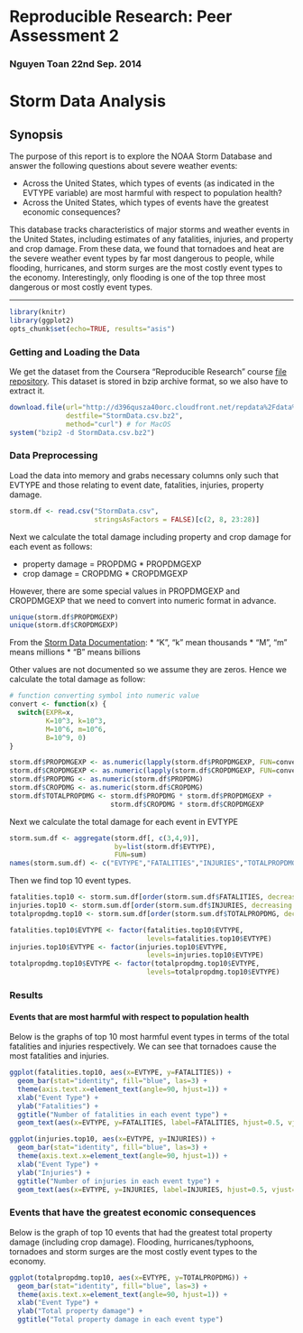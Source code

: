 Reproducible Research: Peer Assessment 2
=======================================================

### Nguyen Toan  22nd Sep. 2014

# Storm Data Analysis

## Synopsis

The purpose of this report is to explore the NOAA Storm Database and answer the following questions about severe weather events:

* Across the United States, which types of events (as indicated in the EVTYPE variable) are most harmful with respect to population health? 
* Across the United States, which types of events have the greatest economic consequences?

This database
tracks characteristics of major storms and weather events in the United States,
including estimates of any fatalities, injuries, and property and crop damage.
From these data, we found that tornadoes and heat are the severe weather
event types by far most dangerous to people, while flooding, hurricanes, and storm
surges are the most costly event types to the economy.  Interestingly, only
flooding is one of the top three most dangerous or most costly event types.

---

```r
library(knitr)
library(ggplot2)
opts_chunk$set(echo=TRUE, results="asis")
```

### Getting and Loading the Data

We get the dataset from the Coursera "Reproducible Research" course
[file repository](https://d396qusza40orc.cloudfront.net/repdata%2Fdata%2FStormData.csv.bz2).
This dataset is stored in bzip archive format, so we also have to extract it.
```r
download.file(url="http://d396qusza40orc.cloudfront.net/repdata%2Fdata%2FStormData.csv.bz2",
              destfile="StormData.csv.bz2",
              method="curl") # for MacOS
system("bzip2 -d StormData.csv.bz2")
```

### Data Preprocessing

Load the data into memory and grabs necessary columns only such that EVTYPE and those relating to event date, fatalities, injuries, property damage.
```r
storm.df <- read.csv("StormData.csv",
                     stringsAsFactors = FALSE)[c(2, 8, 23:28)]
```

Next we calculate the total damage including property and crop damage for each event as follows:

* property damage = PROPDMG * PROPDMGEXP
* crop damage = CROPDMG * CROPDMGEXP

However, there are some special values in PROPDMGEXP and CROPDMGEXP that we need to convert into numeric format in advance.

```r
unique(storm.df$PROPDMGEXP)
unique(storm.df$CROPDMGEXP)
```

From the [Storm Data Documentation](https://d396qusza40orc.cloudfront.net/repdata%2Fpeer2_doc%2Fpd01016005curr.pdf):
* "K", "k" mean thousands
* "M", "m" means millions
* "B" means billions

Other values are not documented so we assume they are zeros.
Hence we calculate the total damage as follow:

```r
# function converting symbol into numeric value
convert <- function(x) {
  switch(EXPR=x,
         K=10^3, k=10^3,
         M=10^6, m=10^6,
         B=10^9, 0)
}

storm.df$PROPDMGEXP <- as.numeric(lapply(storm.df$PROPDMGEXP, FUN=convert))
storm.df$CROPDMGEXP <- as.numeric(lapply(storm.df$CROPDMGEXP, FUN=convert))
storm.df$PROPDMG <- as.numeric(storm.df$PROPDMG)
storm.df$CROPDMG <- as.numeric(storm.df$CROPDMG)
storm.df$TOTALPROPDMG <- storm.df$PROPDMG * storm.df$PROPDMGEXP +
                         storm.df$CROPDMG * storm.df$CROPDMGEXP
```

Next we calculate the total damage for each event in EVTYPE

```r
storm.sum.df <- aggregate(storm.df[, c(3,4,9)], 
                          by=list(storm.df$EVTYPE), 
                          FUN=sum)
names(storm.sum.df) <- c("EVTYPE","FATALITIES","INJURIES","TOTALPROPDMG")
```

Then we find top 10 event types.

```r
fatalities.top10 <- storm.sum.df[order(storm.sum.df$FATALITIES, decreasing = TRUE), ][1:10, c("EVTYPE","FATALITIES")]
injuries.top10 <- storm.sum.df[order(storm.sum.df$INJURIES, decreasing = TRUE), ][1:10, c("EVTYPE","INJURIES")]
totalpropdmg.top10 <- storm.sum.df[order(storm.sum.df$TOTALPROPDMG, decreasing = TRUE), ][1:10, c("EVTYPE","TOTALPROPDMG")]

fatalities.top10$EVTYPE <- factor(fatalities.top10$EVTYPE,
                                  levels=fatalities.top10$EVTYPE)
injuries.top10$EVTYPE <- factor(injuries.top10$EVTYPE,
                                  levels=injuries.top10$EVTYPE)
totalpropdmg.top10$EVTYPE <- factor(totalpropdmg.top10$EVTYPE,
                                  levels=totalpropdmg.top10$EVTYPE)
```

### Results

#### Events that are most harmful with respect to population health

Below is the graphs of top 10 most harmful event types in terms of the total fatalities and injuries respectively.
We can see that tornadoes cause the most fatalities and injuries.

```r
ggplot(fatalities.top10, aes(x=EVTYPE, y=FATALITIES)) + 
  geom_bar(stat="identity", fill="blue", las=3) +
  theme(axis.text.x=element_text(angle=90, hjust=1)) + 
  xlab("Event Type") + 
  ylab("Fatalities") + 
  ggtitle("Number of fatalities in each event type") +
  geom_text(aes(x=EVTYPE, y=FATALITIES, label=FATALITIES, hjust=0.5, vjust=-1))

ggplot(injuries.top10, aes(x=EVTYPE, y=INJURIES)) + 
  geom_bar(stat="identity", fill="blue", las=3) +
  theme(axis.text.x=element_text(angle=90, hjust=1)) + 
  xlab("Event Type") + 
  ylab("Injuries") + 
  ggtitle("Number of injuries in each event type") +
  geom_text(aes(x=EVTYPE, y=INJURIES, label=INJURIES, hjust=0.5, vjust=-1))
```

### Events that have the greatest economic consequences

Below is the graph of top 10 events that had the greatest total  property damage (including crop damage).
Flooding, hurricanes/typhoons, tornadoes and storm surges are the most costly event types to the economy.

```r
ggplot(totalpropdmg.top10, aes(x=EVTYPE, y=TOTALPROPDMG)) + 
  geom_bar(stat="identity", fill="blue", las=3) +
  theme(axis.text.x=element_text(angle=90, hjust=1)) + 
  xlab("Event Type") + 
  ylab("Total property damage") + 
  ggtitle("Total property damage in each event type")
```